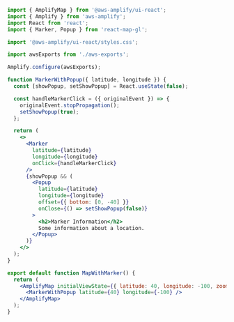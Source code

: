 ```jsx
import { AmplifyMap } from '@aws-amplify/ui-react';
import { Amplify } from 'aws-amplify';
import React from 'react';
import { Marker, Popup } from 'react-map-gl';

import '@aws-amplify/ui-react/styles.css';

import awsExports from './aws-exports';

Amplify.configure(awsExports);

function MarkerWithPopup({ latitude, longitude }) {
  const [showPopup, setShowPopup] = React.useState(false);

  const handleMarkerClick = ({ originalEvent }) => {
    originalEvent.stopPropagation();
    setShowPopup(true);
  };

  return (
    <>
      <Marker
        latitude={latitude}
        longitude={longitude}
        onClick={handleMarkerClick}
      />
      {showPopup && (
        <Popup
          latitude={latitude}
          longitude={longitude}
          offset={{ bottom: [0, -40] }}
          onClose={() => setShowPopup(false)}
        >
          <h2>Marker Information</h2>
          Some information about a location.
        </Popup>
      )}
    </>
  );
}

export default function MapWithMarker() {
  return (
    <AmplifyMap initialViewState={{ latitude: 40, longitude: -100, zoom: 3.5 }}>
      <MarkerWithPopup latitude={40} longitude={-100} />
    </AmplifyMap>
  );
}
```
